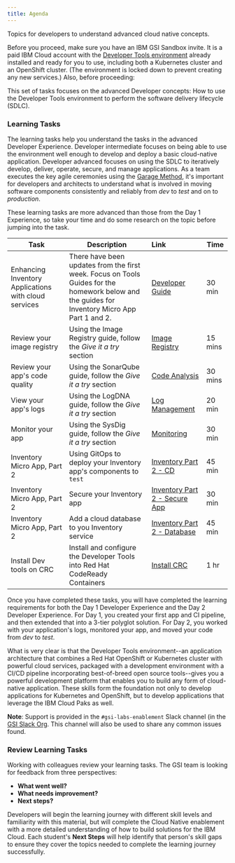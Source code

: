 ```yaml
---
title: Agenda
---
```


<PageDescription>

Topics for developers to understand advanced cloud native concepts.

</PageDescription>


<InlineNotification>

Before you proceed, make sure you have an IBM GSI Sandbox invite. It is a paid IBM Cloud account with the [Developer Tools environment](https://ibm-garage-cloud.github.io/ibm-garage-developer-guide/overview) already installed and ready for you to use, including both a Kubernetes cluster and an OpenShift cluster. (The environment is locked down to prevent creating any new services.) Also, before proceeding:

</InlineNotification>

This set of tasks focuses on the advanced Developer concepts: How to use the Developer Tools environment to perform the software delivery lifecycle (SDLC).

### Learning Tasks

The learning tasks help you understand the tasks in the advanced Developer Experience. Developer intermediate focuses on being able to use the environment well enough to develop and deploy a basic cloud-native application. Developer advanced focuses on using the SDLC to iteratively develop, deliver, operate, secure, and manage applications. As a team executes the key agile ceremonies using the [Garage Method](https://www.ibm.com/garage/method/cloud/), it's important for developers and architects to understand what is involved in moving software components consistently and reliably from *dev* to *test* and on to *production*. 

These learning tasks are more advanced than those from the Day 1 Experience, so take your time and do some research on the topic before jumping into the task.

| Task                            | Description         | Link        | Time    |
| --------------------------------| ------------------  |:----------- |---------|
| Enhancing Inventory Applications with cloud services | There have been updates from the first week. Focus on Tools Guides for the homework below and the guides for Inventory Micro App Part 1 and 2. | [Developer Guide](https://ibm-garage-cloud.github.io/ibm-garage-developer-guide/overview) | 30 min |
| Review your image registry | Using the Image Registry guide, follow the _Give it a try_ section |[Image Registry](https://ibm-garage-cloud.github.io/ibm-garage-developer-guide/guides/image-registry#give-it-a-try) | 15 mins |
| Review your app's code quality | Using the SonarQube guide, follow the _Give it a try_ section |[Code Analysis](https://ibm-garage-cloud.github.io/ibm-garage-developer-guide/guides/code-analysis#give-it-a-try) | 30 mins |
| View your app's logs | Using the LogDNA guide, follow the _Give it a try_ section | [Log Management](https://ibm-garage-cloud.github.io/ibm-garage-developer-guide/guides/log-management#give-it-a-try) | 20 min |
| Monitor your app | Using the SysDig guide, follow the _Give it a try_ section | [Monitoring](https://ibm-garage-cloud.github.io/ibm-garage-developer-guide/guides/monitoring#give-it-a-try) | 30 min |
| Inventory Micro App, Part 2 | Using GitOps to deploy your Inventory app's components to `test` | [Inventory Part 2 - CD](https://ibm-garage-cloud.github.io/ibm-garage-developer-guide/practical/inventory-part2#using-cd-to-deliver-to-test) | 45 min |
| Inventory Micro App, Part 2 | Secure your Inventory app | [Inventory Part 2 - Secure App](https://ibm-garage-cloud.github.io/ibm-garage-developer-guide/practical/inventory-part2#securing-the-solution-with-app-id) | 30 min |
| Inventory Micro App, Part 2 | Add a cloud database to you Inventory service | [Inventory Part 2 - Database](https://ibm-garage-cloud.github.io/ibm-garage-developer-guide/practical/inventory-part2#add-a-cloudant-integration-to-your-backend-service) | 45 min |
| Install Dev tools on CRC | Install and configure the Developer Tools into Red Hat CodeReady Containers | [Install CRC](https://ibm-garage-cloud.github.io/ibm-garage-developer-guide/admin/installation-crc) | 1 hr |

Once you have completed these tasks, you will have completed the learning requirements for both the Day 1 Developer Experience and the Day 2 Developer Experience. For Day 1, you created your first app and CI pipeline, and then extended that into a 3-tier polyglot solution. For Day 2, you worked with your application's logs, monitored your app, and moved your code from *dev* to *test*.

What is very clear is that the Developer Tools environment--an application architecture that combines a Red Hat OpenShift or Kubernetes cluster with powerful cloud services, packaged with a development environment with a CI/CD pipeline incorporating best-of-breed open source tools--gives you a powerful development platform that enables you to build any form of cloud-native application. These skills form the foundation not only to develop applications for Kubernetes and OpenShift, but to develop applications that leverage the IBM Cloud Paks as well. 

<InlineNotification>

**Note**: Support is provided in the `#gsi-labs-enablement` Slack channel (in the [GSI Slack Org](https://gsicsi.slack.com/archives/CSRDJD5HA). This channel will also be used to share any common issues found.

</InlineNotification>

### Review Learning Tasks

Working with colleagues review your learning tasks. The GSI team is looking for feedback from three perspectives:

- **What went well?**
- **What needs improvement?**
- **Next steps?**

Developers will begin the learning journey with different skill levels and familiarity with this material, but will complete the Cloud Native enablement with a more detailed understanding of how to build solutions for the IBM Cloud. Each student's **Next Steps** will help identify that person's skill gaps to ensure they cover the topics needed to complete the learning journey successfully.
